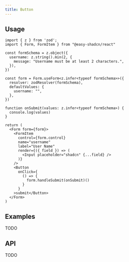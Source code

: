 ```yaml
---
title: Button
---
```


## Usage

```tsx
import { z } from 'zod';
import { Form, FormItem } from "@easy-shadcn/react"

const formSchema = z.object({
  username: z.string().min(2, {
    message: "Username must be at least 2 characters.",
  }),
})

const form = Form.useForm<z.infer<typeof formSchema>>({
  resolver: zodResolver(formSchema),
  defaultValues: {
    username: "",
  },
})

function onSubmit(values: z.infer<typeof formSchema>) {
  console.log(values)
}

return (
  <Form form={form}>
    <FormItem
      control={form.control}
      name="username"
      label="User Name"
      render={({ field }) => (
        <Input placeholder="shadcn" {...field} />
      )}
    />
    <Button
      onClick={
        () => {
          form.handleSubmit(onSubmit)()
        }
      }
    >submit</Button>
  </Form>
)
```

## Examples

TODO

## API

TODO